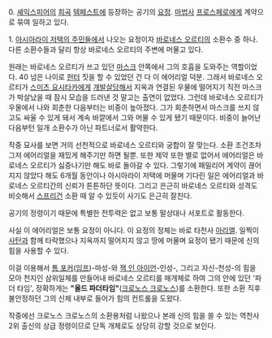 
0. [[셰익스피어]]의 [[희곡]] [[템페스트]]에 등장하는 공기의 [[요정]]. [[마법사]] [[프로스페로]]에게 계약으로 묶여 일하고 있다.

1. [[아시아라이 저택의 주민들]]에서 나오는 요정이자 [[바로네스 오르티]]의 소환수 중 하나. 다른 소환수들과 달리 항상 바로네스 오르티의 주변에 머물고 있다. 

원래는 바로네스 오르티가 쓰고 있던 [[마스크]] 안쪽에서 그의 호흡을 도와주는 역할이었다. 40 넘은 나이로 [[헌터]] 짓을 할 수 있었던 건 다 이 에어리얼 덕분. 그래서 바로네스 오르티가 [[스미츠 요시타카]]에게 [[개발살]]당해서 지옥과 연결된 우물에 떨어지기 직전 마스크가 박살났을 때 잠시 모습을 드러낸 것 말고는 출연이 없었다. 그런데 바로네스 오르티가 우물에서 나와 회춘한 다음부터는 비중이 높아졌다. 그가 회춘하면서 마스크를 쓰지 않고도 싸울 수 있게 돼서 계속 바깥에서 그와 머물 수 있게 됐기 때문이다. 비중이 늘어난 다음부턴 일개 소환수가 아닌 파트너로서 활약한다.

작중 묘사를 보면 거의 선천적으로 바로네스 오르티와 궁합이 잘 맞는다. 소환 조건조차 그저 에어리얼을 재밌게 해주기만 하면 될뿐. 또한 제약 또한 별로 없어서 에어리얼은 바로네스 오르티가 싫증나기만 해도 바로 돌아갈 수 있다. 그렇기에 패밀리어 계약이 끊어지지 않았다 해도 6개월 동안이나 아시아라이 저택에 머물며 기다린 일은 에어리얼과 바로네스 오르티간의 신뢰가 튼튼하단 뜻이다. 그리고 은근히 바로네스 오르티와 성격도 비슷해서 [[스프리건]] 소환 때 알 수 있듯이 사기도 은근히 잘친다. 

공기의 정령이기 때문에 특별한 전투력은 없고 보통 말상대나 서포트로 활동한다.

사실 이 에어리얼은 보통 요정이 아니다. 이 요정의 정체는 바로 타천사 [[아리엘]]. 일찍이 [[사탄]]과 함께 타락했으나 지옥까지 떨어지지 않고 땅에 머물며 요정이 됐기 때문에 신의 힘을 사용할 수 있다.

이걸 이용해서 [[톰 포커]]([[임프]])-마성-와 [[잭 인 아이언]]-인성-, 그리고 자신-천성-의 힘을 모아 천지인 삼위일체를 만들어내 바로네스 오르티를 매개체로 하여 그의 안에 있던 '파더 타임', 정확하게는 '''"올드 파더타임"'''([[크로노스 크로노스]])를 소환한다. 또한 소환 직후 불안정하던 그의 신체 내부로 들어가 힘의 컨트롤을 도왔다.

작중에선 크로노스 크로노스의 소환용처럼 나왔으나 본래 신의 힘을 쓸 수 있는 역천사 2위 출신의 상급 정령이므로 단독 개체로도 상당히 강할 것으로 보인다.
